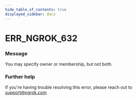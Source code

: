 ```yaml
---
hide_table_of_contents: true
displayed_sidebar: docs
---
```



# ERR_NGROK_632

### Message

You may specify owner or membership, but not both.

<ErrorDetails error="err_ngrok_632" />

### Further help

If you're having trouble resolving this error, please reach out to [support@ngrok.com](mailto:support@ngrok.com?subject=Help%20with%20ERR_NGROK_632)

